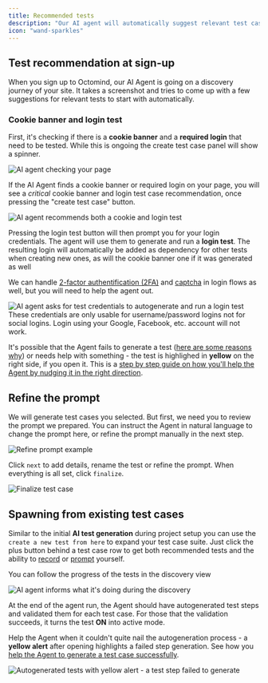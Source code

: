 ```yaml
---
title: Recommended tests
description: "Our AI agent will automatically suggest relevant test cases to increase your coverage."
icon: "wand-sparkles"
---
```


## Test recommendation at sign-up

When you sign up to Octomind, our AI Agent is going on a discovery journey of your site. It takes a screenshot and tries to come up with a few suggestions for relevant tests to start with automatically.

### Cookie banner and login test

First, it's checking if there is a **cookie banner** and a **required login** that need to be tested. While this is ongoing the create test case panel will show a spinner.

<Frame caption="AI Agent recommendation in progress, 07/2025">
  <img
    src="/images/build/autogeneration-in-progress.png"
    alt="AI agent checking your page"
  />
</Frame>

If the AI Agent finds a cookie banner or required login on your page, you will see a _critical_ cookie banner and login test case recommendation, once pressing the "create test case" button.

<Frame caption="AI Agent recommends a cookie and login test, 07/2025">
  <img
    src="/images/build/autogeneration-login-found.png"
    alt="AI agent recommends both a cookie and login test"
  />
</Frame>

Pressing the login test button will then prompt you for your login credentials. The agent will use them to generate and run a **login test**.
The resulting login will automatically be added as dependency for other tests when creating new ones, as will the cookie banner one if it was generated as well

We can handle [2-factor authentification (2FA)](/advanced/2fa.mdx) and [captcha](/runtime/custom-headers.mdx) in login flows as well, but you will need to help the agent out.

<Frame caption="Login credentials form, 07/2025">
  <img
    src="/images/build/autogeneration-login-credentials.png"
    alt="AI agent asks for test credentials to autogenerate and run a login test"
  />
</Frame>

<div class="mt-8" />

<Warning>
  These credentials are only usable for username/password logins not for social
  logins. Login using your Google, Facebook, etc. account will not work.
</Warning>

It's possible that the Agent fails to generate a test ([here are some reasons why](/guides/agent-fails)) or needs help with something - the test is highlighed in **yellow** on the right side, if you open it. This is a [step by step guide on how you'll help the Agent by nudging it in the right direction](/guides/help-agent-succeed).

## Refine the prompt

We will generate test cases you selected. But first, we need you to review the prompt we prepared. You can instruct the Agent in natural language to change the prompt here, or refine the prompt manually in the next step.

<Frame caption="Refine prompt example, 07/2025">
  <img
    src="/images/get-started/refine-prompt.png"
    alt="Refine prompt example"
  />
</Frame>

Click `next` to add details, rename the test or refine the prompt. When everything is all set, click `finalize`.

<Frame caption="Finalize test case, 07/2025">
  <img src="/images/get-started/finalize-test.png" alt="Finalize test case" />
</Frame>

## Spawning from existing test cases

Similar to the initial **AI test generation** during project setup you can use the `create a new test from here` to expand your test case suite. Just click the plus button
behind a test case row to get both recommended tests and the ability to [record](/build-tests/prompt-agent) or [prompt](/build-tests/prompt-agent) yourself.

You can follow the progress of the tests in the discovery view

<Frame caption="AI discovery view">
  <img
    src="/images/build/discovery-view.png"
    alt="AI agent informs what it's doing during the discovery"
  />
</Frame>

At the end of the agent run, the Agent should have autogenerated test steps and validated them for each test case. For those that the validation succeeds, it turns the test **ON** into active mode.

Help the Agent when it couldn't quite nail the autogeneration process - a **yellow alert** after opening highlights a failed step generation. See how you [help the Agent to generate a test case successfully](/guides/help-agent-succeed).

<Frame caption="Autogenerated test with yellow alert - a test step failed to generate, 07/2025">
  <img
    src="/images/build/generated-test-yellow-alert.png"
    alt="Autogenerated tests with yellow alert - a test step failed to generate"
  />
</Frame>
